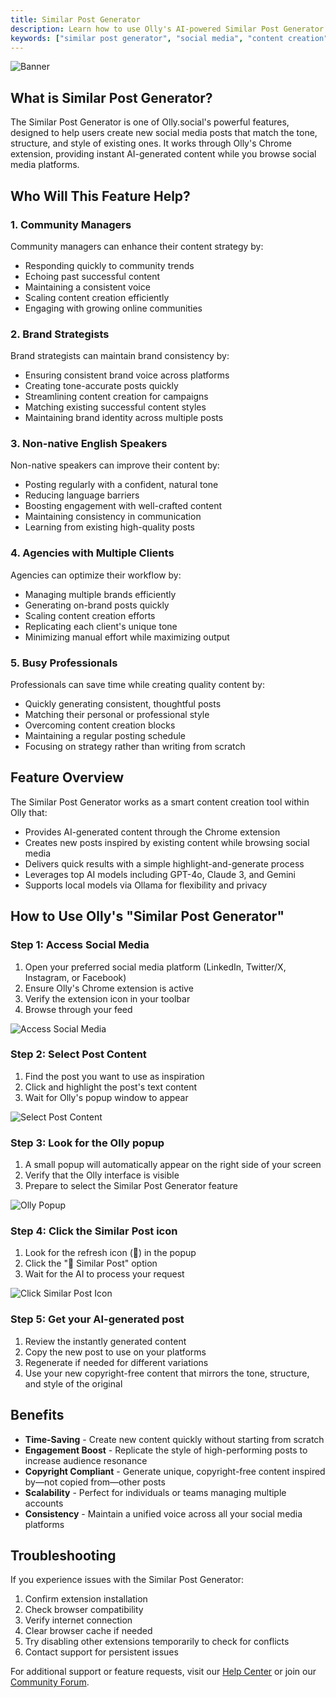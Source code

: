 ```yaml
---
title: Similar Post Generator
description: Learn how to use Olly's AI-powered Similar Post Generator to create fresh content that matches the tone and style of existing social media posts.
keywords: ["similar post generator", "social media", "content creation", "AI tools", "caption generator"]
---
```


![Banner](/images/banner.png "Olly Similar Post Generator")

## What is Similar Post Generator?


The Similar Post Generator is one of Olly.social's powerful features, designed to help users create new social media posts that match the tone, structure, and style of existing ones. It works through Olly's Chrome extension, providing instant AI-generated content while you browse social media platforms.

<CardGrid>
  <Card
    subtitle="Get Started"
    title="Quick Setup"
    description="Learn how to set up and start using the Similar Post Generator in minutes."
    href="/docs/features/similar-post-generator/setup"
  />
  <Card
    subtitle="Tutorial"
    title="Usage Guide"
    description="Step-by-step instructions for generating similar content."
    href="/docs/features/similar-post-generator/guide"
  />
  <Card
    subtitle="Support"
    title="Help Center"
    description="Get assistance and troubleshooting tips for the Similar Post Generator."
    href="/docs/support"
  />
</CardGrid>

## Who Will This Feature Help?

### 1. Community Managers
Community managers can enhance their content strategy by:
- Responding quickly to community trends
- Echoing past successful content
- Maintaining a consistent voice
- Scaling content creation efficiently
- Engaging with growing online communities

### 2. Brand Strategists
Brand strategists can maintain brand consistency by:
- Ensuring consistent brand voice across platforms
- Creating tone-accurate posts quickly
- Streamlining content creation for campaigns
- Matching existing successful content styles
- Maintaining brand identity across multiple posts

### 3. Non-native English Speakers
Non-native speakers can improve their content by:
- Posting regularly with a confident, natural tone
- Reducing language barriers
- Boosting engagement with well-crafted content
- Maintaining consistency in communication
- Learning from existing high-quality posts

### 4. Agencies with Multiple Clients
Agencies can optimize their workflow by:
- Managing multiple brands efficiently
- Generating on-brand posts quickly
- Scaling content creation efforts
- Replicating each client's unique tone
- Minimizing manual effort while maximizing output

### 5. Busy Professionals
Professionals can save time while creating quality content by:
- Quickly generating consistent, thoughtful posts
- Matching their personal or professional style
- Overcoming content creation blocks
- Maintaining a regular posting schedule
- Focusing on strategy rather than writing from scratch

## Feature Overview
The Similar Post Generator works as a smart content creation tool within Olly that:
* Provides AI-generated content through the Chrome extension
* Creates new posts inspired by existing content while browsing social media
* Delivers quick results with a simple highlight-and-generate process
* Leverages top AI models including GPT-4o, Claude 3, and Gemini
* Supports local models via Ollama for flexibility and privacy

## How to Use Olly's "Similar Post Generator"

### Step 1: Access Social Media
1. Open your preferred social media platform (LinkedIn, Twitter/X, Instagram, or Facebook)
2. Ensure Olly's Chrome extension is active
3. Verify the extension icon in your toolbar
4. Browse through your feed



![Access Social Media](/images/features/similar-post-generator/access-social-media.png)

### Step 2: Select Post Content
1. Find the post you want to use as inspiration
2. Click and highlight the post's text content
3. Wait for Olly's popup window to appear

![Select Post Content](/images/features/similar-post-generator/select-post.png)

### Step 3: Look for the Olly popup
1. A small popup will automatically appear on the right side of your screen
2. Verify that the Olly interface is visible
3. Prepare to select the Similar Post Generator feature

![Olly Popup](/images/features/similar-post-generator/olly-popup.png)

### Step 4: Click the Similar Post icon
1. Look for the refresh icon (🔄) in the popup
2. Click the "🔄 Similar Post" option
3. Wait for the AI to process your request

![Click Similar Post Icon](/images/features/similar-post-generator/similar-post-icon.png)

### Step 5: Get your AI-generated post
1. Review the instantly generated content
2. Copy the new post to use on your platforms
3. Regenerate if needed for different variations
4. Use your new copyright-free content that mirrors the tone, structure, and style of the original


## Benefits

* **Time-Saving** - Create new content quickly without starting from scratch
* **Engagement Boost** - Replicate the style of high-performing posts to increase audience resonance
* **Copyright Compliant** - Generate unique, copyright-free content inspired by—not copied from—other posts
* **Scalability** - Perfect for individuals or teams managing multiple accounts
* **Consistency** - Maintain a unified voice across all your social media platforms

## Troubleshooting

If you experience issues with the Similar Post Generator:

1. Confirm extension installation
2. Check browser compatibility
3. Verify internet connection
4. Clear browser cache if needed
5. Try disabling other extensions temporarily to check for conflicts
6. Contact support for persistent issues

For additional support or feature requests, visit our [Help Center](/docs/support) or join our [Community Forum](/community).
